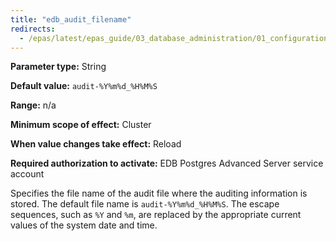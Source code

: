 ```yaml
---
title: "edb_audit_filename"
redirects:
  - /epas/latest/epas_guide/03_database_administration/01_configuration_parameters/03_configuration_parameters_by_functionality/07_auditing_settings/03_edb_audit_filename/ #generated for docs/epas/reorg-role-use-case-mode
---
```


<div id="edb_audit_filename" class="registered_link"></div>

**Parameter type:** String

**Default value:** `audit-%Y%m%d_%H%M%S`

**Range:** n/a

**Minimum scope of effect:** Cluster

**When value changes take effect:** Reload

**Required authorization to activate:** EDB Postgres Advanced Server service account

Specifies the file name of the audit file where the auditing information is stored. The default file name is `audit-%Y%m%d_%H%M%S`. The escape sequences, such as `%Y` and `%m`, are replaced by the appropriate current values of the system date and time.
